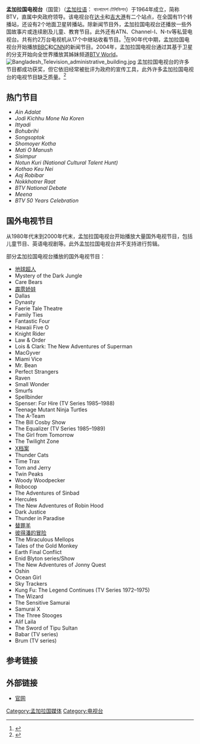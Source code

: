 {{Infobox TV channel
|name = 孟加拉国电视台|logofile = Bangladesh Television logo.png|logosize = |branding = BTV|headquarters = Rampura, Dhaka|country = [[Bangladesh|Bangladesh]]|language = [[孟加拉语|孟加拉语]]|broadcast area = [[亚洲|亚洲]]、[[中东|中东]]和非洲[[部分|部分]]地区|network_type = 新闻(20%) , developments and educative (30%), cultural and entertainment (35%) and 其他 (15%).|slogan = |available = [[孟加拉国|孟加拉国]]|owner = 孟加拉国政府|launch = 1964年12月25日|founder = 孟加拉国政府|key_people = Kazi Abu Zafar Mohammad Hassan Siddiqui|website = [http://www.btv.gov.bd/ www.btv.gov.bd]|terr serv 1 = Available in [[孟加拉国|孟加拉国]], [[中东|中东]]|terr chan 1 = Check local listings|sat serv 1 = AsiaSat- 3S 3725.0 MHz|sat chan 1 = Check local listings|cable serv 1 = Available on most cable systems|cable chan 1 = Check local listings|sister names = [[BTV_World|BTV World]]|parent = |divisions = |subsid = |homepage = {{URL|1=http://www.btv.gov.bd/|2=btv.gov.bd}}|footnotes = |intl = }}'''孟加拉国电视台'''（国营）（[[孟加拉语|孟加拉语]]： বাংলাদেশ টেলিভিশন）于1964年成立，简称BTV，直属中央政府领导。该电视台在[[达卡|达卡]]和[[吉大港市|吉大港]]有二个站点，在全国有11个转播站，还设有2个地面卫星转播站。除新闻节目外，孟加拉国电视台还播放一些外国故事片或连续剧及儿童、教育节目。此外还有ATN、Channel-I、N-tv等私营电视台。共有约2万台电视机从17个中继站收看节目。<ref>{{cite web |url=http://www.bangladesh.com/tv/ |title=Television of Bangladesh |accessdate=2008-12-18 |publisher=Bangladesh.com |archiveurl=https://web.archive.org/web/20081222072404/http://www.bangladesh.com/tv/ |archivedate=2008-12-22 |deadurl=no }}</ref>在90年代中期，孟加拉国电视台开始播放[[英国广播公司|BBC]]和[[CNN|CNN]]的新闻节目。2004年，孟加拉国电视台通过其基于卫星的分支开始向全世界播放其姊妹频道[[BTV_World|BTV World]]。
[[File:Bangladesh_Television_administrative_building.jpg|thumb]]
孟加拉国电视台的许多节目都成功获奖，但它依旧经常被批评为政府的宣传工具，此外许多孟加拉国电视台的电视节目缺乏质量。<ref>{{cite news|title=Media men slam ministry for poor BTV standards|url=http://www.international.ucla.edu/article.asp?parentid=12950|accessdate=24 June 2011|newspaper=The Daily Star|date=July 22, 2004|deadurl=yes|archiveurl=https://archive.is/20120802122806/http://www.international.ucla.edu/article.asp?parentid=12950|archivedate=2012年8月2日}}</ref>

== 热门节目 ==
* ''Ain Adalat''
* ''Jodi Kichhu Mone Na Koren''
* ''Ittyadi''
* ''Bohubrihi''
* ''Songsoptok''
* ''Shomoyer Kotha''
* ''Mati O Manush''
* ''Sisimpur''
* ''Notun Kuri (National Cultural Talent Hunt)''
* ''Kothao Keu Nei''
* ''Aaj Robibar''
* ''Nokkhotrer Raat''
* ''BTV National Debate''
* ''Meena''
* ''BTV 50 Years Celebration''

== 国外电视节目 ==
从1980年代末到2000年代末，孟加拉国电视台开始播放大量国外电视节目，包括儿童节目、英语电视剧等。此外孟加拉国电视台并不支持进行剪辑。

部分孟加拉国电视台播放的国外电视节目：
* [[地球超人|地球超人]]
* Mystery of the Dark Jungle
* Care Bears
* [[霹靂嬌娃|霹雳娇娃]]
* Dallas
* Dynasty
* Faerie Tale Theatre
* Family Ties
* Fantastic Four
* Hawaii Five O
* Knight Rider
* Law & Order
* Lois & Clark: The New Adventures of Superman
* MacGyver
* Miami Vice
* Mr. Bean
* Perfect Strangers
* Raven
* Small Wonder
* Smurfs
* Spellbinder
* Spenser: For Hire (TV Series 1985–1988)
* Teenage Mutant Ninja Turtles
* The A-Team
* The Bill Cosby Show
* The Equalizer (TV Series 1985–1989)
* The Girl from Tomorrow
* The Twilight Zone
* [[X档案|X档案]]
* Thunder Cats
* Time Trax
* Tom and Jerry
* Twin Peaks
* Woody Woodpecker
* Robocop
* The Adventures of Sinbad
* Hercules
* The New Adventures of Robin Hood
* Dark Justice
* Thunder in Paradise
* [[替罪羊|替罪羊]]
* [[彼得潘的冒險|彼得潘的冒险]]
* The Miraculous Mellops
* Tales of the Gold Monkey
* Earth Final Conflict
* Enid Blyton series/Show
* The New Adventures of Jonny Quest
* Oshin
* Ocean Girl
* Sky Trackers
* Kung Fu: The Legend Continues (TV Series 1972–1975)
* The Wizard
* The Sensitive Samurai
* Samurai X
* The Three Stooges
* Alif Laila
* The Sword of Tipu Sultan
* Babar (TV series)
* Brum (TV series)

== 参考链接 ==
{{reflist}}
==外部链接==
{{Commons category|Bangladesh Television}}
*[http://www.btv.gov.bd 官网]{{Wayback|url=http://www.btv.gov.bd/ |date=20170503144306 }}

{{Authority control}}

[[Category:孟加拉国媒体|Category:孟加拉国媒体]]
[[Category:电视台|Category:电视台]]